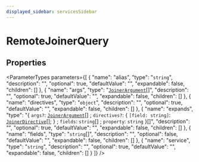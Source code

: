 ```yaml
---
displayed_sidebar: servicesSidebar
---
```



# RemoteJoinerQuery

## Properties

<ParameterTypes parameters={[
  {
    "name": "alias",
    "type": "`string`",
    "description": "",
    "optional": true,
    "defaultValue": "",
    "expandable": false,
    "children": []
  },
  {
    "name": "args",
    "type": "[`JoinerArgument`](JoinerArgument.mdx)[]",
    "description": "",
    "optional": true,
    "defaultValue": "",
    "expandable": false,
    "children": []
  },
  {
    "name": "directives",
    "type": "`object`",
    "description": "",
    "optional": true,
    "defaultValue": "",
    "expandable": false,
    "children": []
  },
  {
    "name": "expands",
    "type": "{ `args?`: [`JoinerArgument`](JoinerArgument.mdx)[] ; `directives?`: { `[field: string]`: [`JoinerDirective`](JoinerDirective.mdx)[];  } ; `fields`: `string`[] ; `property`: `string`  }[]",
    "description": "",
    "optional": true,
    "defaultValue": "",
    "expandable": false,
    "children": []
  },
  {
    "name": "fields",
    "type": "`string`[]",
    "description": "",
    "optional": false,
    "defaultValue": "",
    "expandable": false,
    "children": []
  },
  {
    "name": "service",
    "type": "`string`",
    "description": "",
    "optional": true,
    "defaultValue": "",
    "expandable": false,
    "children": []
  }
]} />
